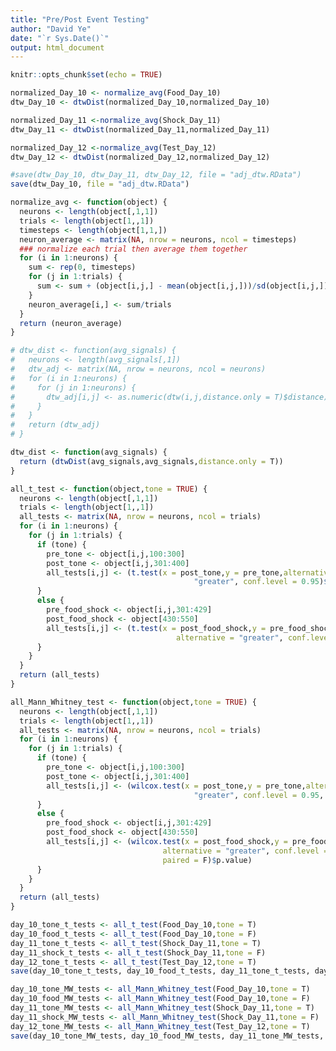 ```yaml
---
title: "Pre/Post Event Testing"
author: "David Ye"
date: "`r Sys.Date()`"
output: html_document
---
```


```r
knitr::opts_chunk$set(echo = TRUE)
```

```r
normalized_Day_10 <- normalize_avg(Food_Day_10)
dtw_Day_10 <- dtwDist(normalized_Day_10,normalized_Day_10)
```

```r
normalized_Day_11 <-normalize_avg(Shock_Day_11)
dtw_Day_11 <- dtwDist(normalized_Day_11,normalized_Day_11)
```

```r
normalized_Day_12 <-normalize_avg(Test_Day_12)
dtw_Day_12 <- dtwDist(normalized_Day_12,normalized_Day_12)
```

```r
#save(dtw_Day_10, dtw_Day_11, dtw_Day_12, file = "adj_dtw.RData")
save(dtw_Day_10, file = "adj_dtw.RData")

```

```r
normalize_avg <- function(object) {
  neurons <- length(object[,1,1])
  trials <- length(object[1,,1])
  timesteps <- length(object[1,1,])
  neuron_average <- matrix(NA, nrow = neurons, ncol = timesteps)
  ### normalize each trial then average them together
  for (i in 1:neurons) {
    sum <- rep(0, timesteps)
    for (j in 1:trials) {
      sum <- sum + (object[i,j,] - mean(object[i,j,]))/sd(object[i,j,])
    }
    neuron_average[i,] <- sum/trials
  }
  return (neuron_average)
}
```

```r
# dtw_dist <- function(avg_signals) {
#   neurons <- length(avg_signals[,1])
#   dtw_adj <- matrix(NA, nrow = neurons, ncol = neurons)
#   for (i in 1:neurons) {
#     for (j in 1:neurons) {
#       dtw_adj[i,j] <- as.numeric(dtw(i,j,distance.only = T)$distance)
#     }
#   }
#   return (dtw_adj)
# }

dtw_dist <- function(avg_signals) {
  return (dtwDist(avg_signals,avg_signals,distance.only = T))
}

```

```r
all_t_test <- function(object,tone = TRUE) {
  neurons <- length(object[,1,1])
  trials <- length(object[1,,1])
  all_tests <- matrix(NA, nrow = neurons, ncol = trials)
  for (i in 1:neurons) {
    for (j in 1:trials) {
      if (tone) {
        pre_tone <- object[i,j,100:300]
        post_tone <- object[i,j,301:400]
        all_tests[i,j] <- (t.test(x = post_tone,y = pre_tone,alternative =
                                         "greater", conf.level = 0.95)$p.value)
      }
      else {
        pre_food_shock <- object[i,j,301:429]
        post_food_shock <- object[430:550]
        all_tests[i,j] <- (t.test(x = post_food_shock,y = pre_food_shock,
                                     alternative = "greater", conf.level = 0.95)$p.value)
      }
    }
  }
  return (all_tests)
}
```

```r
all_Mann_Whitney_test <- function(object,tone = TRUE) {
  neurons <- length(object[,1,1])
  trials <- length(object[1,,1])
  all_tests <- matrix(NA, nrow = neurons, ncol = trials)
  for (i in 1:neurons) {
    for (j in 1:trials) {
      if (tone) {
        pre_tone <- object[i,j,100:300]
        post_tone <- object[i,j,301:400]
        all_tests[i,j] <- (wilcox.test(x = post_tone,y = pre_tone,alternative =
                                         "greater", conf.level = 0.95, paired = F)$p.value)
      }
      else {
        pre_food_shock <- object[i,j,301:429]
        post_food_shock <- object[430:550]
        all_tests[i,j] <- (wilcox.test(x = post_food_shock,y = pre_food_shock,
                                  alternative = "greater", conf.level = 0.95,
                                  paired = F)$p.value)
      }
    }
  }
  return (all_tests)
}
```

```r
day_10_tone_t_tests <- all_t_test(Food_Day_10,tone = T)
day_10_food_t_tests <- all_t_test(Food_Day_10,tone = F)
day_11_tone_t_tests <- all_t_test(Shock_Day_11,tone = T)
day_11_shock_t_tests <- all_t_test(Shock_Day_11,tone = F)
day_12_tone_t_tests <- all_t_test(Test_Day_12,tone = T)
save(day_10_tone_t_tests, day_10_food_t_tests, day_11_tone_t_tests, day_11_shock_t_tests, day_12_tone_t_tests,file = "t_test.RData")
```

```r
day_10_tone_MW_tests <- all_Mann_Whitney_test(Food_Day_10,tone = T)
day_10_food_MW_tests <- all_Mann_Whitney_test(Food_Day_10,tone = F)
day_11_tone_MW_tests <- all_Mann_Whitney_test(Shock_Day_11,tone = T)
day_11_shock_MW_tests <- all_Mann_Whitney_test(Shock_Day_11,tone = F)
day_12_tone_MW_tests <- all_Mann_Whitney_test(Test_Day_12,tone = T)
save(day_10_tone_MW_tests, day_10_food_MW_tests, day_11_tone_MW_tests, day_11_shock_MW_tests, day_12_tone_MW_tests,file = "MW_test.RData")
```
